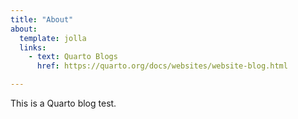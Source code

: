 ```yaml
---
title: "About"
about:
  template: jolla
  links:
    - text: Quarto Blogs
      href: https://quarto.org/docs/websites/website-blog.html

---
```


This is a Quarto blog test.